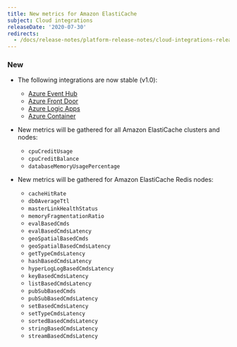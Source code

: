 ```yaml
---
title: New metrics for Amazon ElastiCache
subject: Cloud integrations
releaseDate: '2020-07-30'
redirects:
  - /docs/release-notes/platform-release-notes/cloud-integrations-release-notes/2020-07-30-new-metrics-amazon-elasticache
---
```


### New

* The following integrations are now stable (v1.0):

  * [Azure Event Hub](https://docs.newrelic.com/docs/integrations/microsoft-azure-integrations/azure-integrations-list/azure-event-hub-monitoring-integration)
  * [Azure Front Door](https://docs.newrelic.com/docs/integrations/microsoft-azure-integrations/azure-integrations-list/azure-front-door-monitoring-integration)
  * [Azure Logic Apps](https://docs.newrelic.com/docs/integrations/microsoft-azure-integrations/azure-integrations-list/azure-logic-apps-monitoring-integration)
  * [Azure Container](https://docs.newrelic.com/docs/integrations/microsoft-azure-integrations/azure-integrations-list/azure-containers-monitoring-integration)

* New metrics will be gathered for all Amazon ElastiCache clusters and nodes:
  * `cpuCreditUsage`
  * `cpuCreditBalance`
  * `databaseMemoryUsagePercentage`
* New metrics will be gathered for Amazon ElastiCache Redis nodes:
  * `cacheHitRate`
  * `db0AverageTtl`
  * `masterLinkHealthStatus`
  * `memoryFragmentationRatio`
  * `evalBasedCmds`
  * `evalBasedCmdsLatency`
  * `geoSpatialBasedCmds`
  * `geoSpatialBasedCmdsLatency`
  * `getTypeCmdsLatency`
  * `hashBasedCmdsLatency`
  * `hyperLogLogBasedCmdsLatency`
  * `keyBasedCmdsLatency`
  * `listBasedCmdsLatency`
  * `pubSubBasedCmds`
  * `pubSubBasedCmdsLatency`
  * `setBasedCmdsLatency`
  * `setTypeCmdsLatency`
  * `sortedBasedCmdsLatency`
  * `stringBasedCmdsLatency`
  * `streamBasedCmdsLatency`
